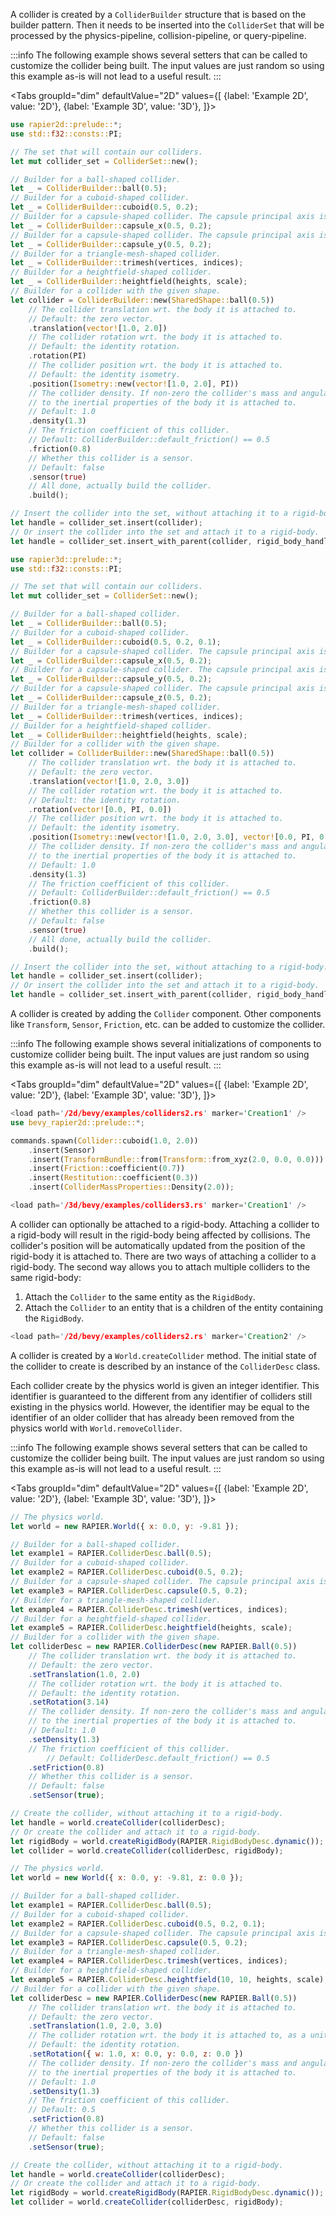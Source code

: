 

<rapier>

A collider is created by a `ColliderBuilder` structure that is based on the builder pattern. Then it needs
to be inserted into the `ColliderSet` that will be processed by the physics-pipeline, collision-pipeline, or
query-pipeline.

:::info
The following example shows several setters that can be called to customize the
collider being built. The input values are just random so using this example as-is will not
lead to a useful result.
:::

<Tabs
groupId="dim"
defaultValue="2D"
values={[
{label: 'Example 2D', value: '2D'},
{label: 'Example 3D', value: '3D'},
]}>
<TabItem value="2D">

```rust
use rapier2d::prelude::*;
use std::f32::consts::PI;

// The set that will contain our colliders.
let mut collider_set = ColliderSet::new();

// Builder for a ball-shaped collider.
let _ = ColliderBuilder::ball(0.5);
// Builder for a cuboid-shaped collider.
let _ = ColliderBuilder::cuboid(0.5, 0.2);
// Builder for a capsule-shaped collider. The capsule principal axis is the `x` coordinate axis.
let _ = ColliderBuilder::capsule_x(0.5, 0.2);
// Builder for a capsule-shaped collider. The capsule principal axis is the `y` coordinate axis.
let _ = ColliderBuilder::capsule_y(0.5, 0.2);
// Builder for a triangle-mesh-shaped collider.
let _ = ColliderBuilder::trimesh(vertices, indices);
// Builder for a heightfield-shaped collider.
let _ = ColliderBuilder::heightfield(heights, scale);
// Builder for a collider with the given shape.
let collider = ColliderBuilder::new(SharedShape::ball(0.5))
    // The collider translation wrt. the body it is attached to.
    // Default: the zero vector.
    .translation(vector![1.0, 2.0])
    // The collider rotation wrt. the body it is attached to.
    // Default: the identity rotation.
    .rotation(PI)
    // The collider position wrt. the body it is attached to.
    // Default: the identity isometry.
    .position(Isometry::new(vector![1.0, 2.0], PI))
    // The collider density. If non-zero the collider's mass and angular inertia will be added
    // to the inertial properties of the body it is attached to.
    // Default: 1.0
    .density(1.3)
    // The friction coefficient of this collider.
    // Default: ColliderBuilder::default_friction() == 0.5
    .friction(0.8)
    // Whether this collider is a sensor.
    // Default: false
    .sensor(true)
    // All done, actually build the collider.
    .build();

// Insert the collider into the set, without attaching it to a rigid-body.
let handle = collider_set.insert(collider);
// Or insert the collider into the set and attach it to a rigid-body.
let handle = collider_set.insert_with_parent(collider, rigid_body_handle, &mut rigid_body_set);
```

  </TabItem>
  <TabItem value="3D">

```rust
use rapier3d::prelude::*;
use std::f32::consts::PI;

// The set that will contain our colliders.
let mut collider_set = ColliderSet::new();

// Builder for a ball-shaped collider.
let _ = ColliderBuilder::ball(0.5);
// Builder for a cuboid-shaped collider.
let _ = ColliderBuilder::cuboid(0.5, 0.2, 0.1);
// Builder for a capsule-shaped collider. The capsule principal axis is the `x` coordinate axis.
let _ = ColliderBuilder::capsule_x(0.5, 0.2);
// Builder for a capsule-shaped collider. The capsule principal axis is the `y` coordinate axis.
let _ = ColliderBuilder::capsule_y(0.5, 0.2);
// Builder for a capsule-shaped collider. The capsule principal axis is the `z` coordinate axis.
let _ = ColliderBuilder::capsule_z(0.5, 0.2);
// Builder for a triangle-mesh-shaped collider.
let _ = ColliderBuilder::trimesh(vertices, indices);
// Builder for a heightfield-shaped collider.
let _ = ColliderBuilder::heightfield(heights, scale);
// Builder for a collider with the given shape.
let collider = ColliderBuilder::new(SharedShape::ball(0.5))
    // The collider translation wrt. the body it is attached to.
    // Default: the zero vector.
    .translation(vector![1.0, 2.0, 3.0])
    // The collider rotation wrt. the body it is attached to.
    // Default: the identity rotation.
    .rotation(vector![0.0, PI, 0.0])
    // The collider position wrt. the body it is attached to.
    // Default: the identity isometry.
    .position(Isometry::new(vector![1.0, 2.0, 3.0], vector![0.0, PI, 0.0]))
    // The collider density. If non-zero the collider's mass and angular inertia will be added
    // to the inertial properties of the body it is attached to.
    // Default: 1.0
    .density(1.3)
    // The friction coefficient of this collider.
    // Default: ColliderBuilder::default_friction() == 0.5
    .friction(0.8)
    // Whether this collider is a sensor.
    // Default: false
    .sensor(true)
    // All done, actually build the collider.
    .build();

// Insert the collider into the set, without attaching to a rigid-body.
let handle = collider_set.insert(collider);
// Or insert the collider into the set and attach it to a rigid-body.
let handle = collider_set.insert_with_parent(collider, rigid_body_handle, &mut rigid_body_set);
```

  </TabItem>
</Tabs>

</rapier>
<bevy>

A collider is created by adding the `Collider` component. Other components like `Transform`,
`Sensor`, `Friction`, etc. can be added to customize the collider.

:::info
The following example shows several initializations of components to customize
collider being built. The input values are just random so using this example
as-is will not lead to a useful result.
:::


<Tabs
groupId="dim"
defaultValue="2D"
values={[
{label: 'Example 2D', value: '2D'},
{label: 'Example 3D', value: '3D'},
]}>
<TabItem value="2D">

```rust
<load path='/2d/bevy/examples/colliders2.rs' marker='Creation1' />
use bevy_rapier2d::prelude::*;

commands.spawn(Collider::cuboid(1.0, 2.0))
    .insert(Sensor)
    .insert(TransformBundle::from(Transform::from_xyz(2.0, 0.0, 0.0)))
    .insert(Friction::coefficient(0.7))
    .insert(Restitution::coefficient(0.3))
    .insert(ColliderMassProperties::Density(2.0));
```

  </TabItem>
  <TabItem value="3D">

```rust
<load path='/3d/bevy/examples/colliders3.rs' marker='Creation1' />
```

  </TabItem>
</Tabs>

A collider can optionally be attached to a rigid-body. Attaching a collider to a rigid-body will result in the
rigid-body being affected by collisions. The collider's position will be automatically updated from the position
of the rigid-body it is attached to. There are two ways of attaching a collider to a rigid-body. The second
way allows you to attach multiple colliders to the same rigid-body:
1. Attach the `Collider` to the same entity as the `RigidBody`.
2. Attach the `Collider` to an entity that is a children of the entity containing the `RigidBody`.

```rust
<load path='/2d/bevy/examples/colliders2.rs' marker='Creation2' />
```


</bevy>
<js>

A collider is created by a `World.createCollider` method. The initial state of
the collider to create is described by an instance of the `ColliderDesc` class.

Each collider create by the physics world is given an integer identifier. This identifier
is guaranteed to the different from any identifier of colliders still existing in the physics
world. However, the identifier may be equal to the identifier of an older collider that has
already been removed from the physics world with `World.removeCollider`.

:::info
The following example shows several setters that can be called to customize the
collider being built. The input values are just random so using this example as-is will not
lead to a useful result.
:::

<Tabs
groupId="dim"
defaultValue="2D"
values={[
{label: 'Example 2D', value: '2D'},
{label: 'Example 3D', value: '3D'},
]}>
<TabItem value="2D">

```js
// The physics world.
let world = new RAPIER.World({ x: 0.0, y: -9.81 });

// Builder for a ball-shaped collider.
let example1 = RAPIER.ColliderDesc.ball(0.5);
// Builder for a cuboid-shaped collider.
let example2 = RAPIER.ColliderDesc.cuboid(0.5, 0.2);
// Builder for a capsule-shaped collider. The capsule principal axis is the `y` coordinate axis.
let example3 = RAPIER.ColliderDesc.capsule(0.5, 0.2);
// Builder for a triangle-mesh-shaped collider.
let example4 = RAPIER.ColliderDesc.trimesh(vertices, indices);
// Builder for a heightfield-shaped collider.
let example5 = RAPIER.ColliderDesc.heightfield(heights, scale);
// Builder for a collider with the given shape.
let colliderDesc = new RAPIER.ColliderDesc(new RAPIER.Ball(0.5))
    // The collider translation wrt. the body it is attached to.
    // Default: the zero vector.
    .setTranslation(1.0, 2.0)
    // The collider rotation wrt. the body it is attached to.
    // Default: the identity rotation.
    .setRotation(3.14)
    // The collider density. If non-zero the collider's mass and angular inertia will be added
    // to the inertial properties of the body it is attached to.
    // Default: 1.0
    .setDensity(1.3)
    // The friction coefficient of this collider.
        // Default: ColliderDesc.default_friction() == 0.5
    .setFriction(0.8)
    // Whether this collider is a sensor.
    // Default: false
    .setSensor(true);

// Create the collider, without attaching it to a rigid-body.
let handle = world.createCollider(colliderDesc);
// Or create the collider and attach it to a rigid-body.
let rigidBody = world.createRigidBody(RAPIER.RigidBodyDesc.dynamic());
let collider = world.createCollider(colliderDesc, rigidBody);
```

  </TabItem>
  <TabItem value="3D">

```js
// The physics world.
let world = new World({ x: 0.0, y: -9.81, z: 0.0 });

// Builder for a ball-shaped collider.
let example1 = RAPIER.ColliderDesc.ball(0.5);
// Builder for a cuboid-shaped collider.
let example2 = RAPIER.ColliderDesc.cuboid(0.5, 0.2, 0.1);
// Builder for a capsule-shaped collider. The capsule principal axis is the `y` coordinate axis.
let example3 = RAPIER.ColliderDesc.capsule(0.5, 0.2);
// Builder for a triangle-mesh-shaped collider.
let example4 = RAPIER.ColliderDesc.trimesh(vertices, indices);
// Builder for a heightfield-shaped collider.
let example5 = RAPIER.ColliderDesc.heightfield(10, 10, heights, scale);
// Builder for a collider with the given shape.
let colliderDesc = new RAPIER.ColliderDesc(new RAPIER.Ball(0.5))
    // The collider translation wrt. the body it is attached to.
    // Default: the zero vector.
    .setTranslation(1.0, 2.0, 3.0)
    // The collider rotation wrt. the body it is attached to, as a unit quaternion.
    // Default: the identity rotation.
    .setRotation({ w: 1.0, x: 0.0, y: 0.0, z: 0.0 })
    // The collider density. If non-zero the collider's mass and angular inertia will be added
    // to the inertial properties of the body it is attached to.
    // Default: 1.0
    .setDensity(1.3)
    // The friction coefficient of this collider.
    // Default: 0.5
    .setFriction(0.8)
    // Whether this collider is a sensor.
    // Default: false
    .setSensor(true);

// Create the collider, without attaching it to a rigid-body.
let handle = world.createCollider(colliderDesc);
// Or create the collider and attach it to a rigid-body.
let rigidBody = world.createRigidBody(RAPIER.RigidBodyDesc.dynamic());
let collider = world.createCollider(colliderDesc, rigidBody);
```

  </TabItem>
</Tabs>

</js>